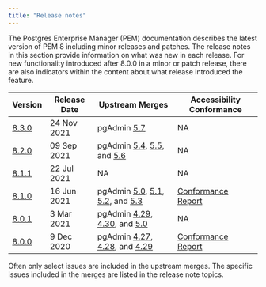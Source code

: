 ```yaml
---
title: "Release notes"
---
```


The Postgres Enterprise Manager (PEM) documentation describes the latest version of PEM 8 including minor releases and patches. The release notes in this section provide information on what was new in each release. For new functionality introduced after 8.0.0 in a minor or patch release, there are also indicators within the content about what release introduced the feature.

| Version                   | Release Date | Upstream Merges                                                                                                                                                                                                                                                                                                                                        | Accessibility Conformance                                                                           |
| ------------------------- | ------------ | ------------------------------------------------------------------------------------------------------------------------------------------------------------------------------------------------------------------------------------------------------------------------------------------------------------------------------------------------------ | --------------------------------------------------------------------------------------------------- |
| [8.3.0](05_830_rel_notes) | 24 Nov 2021  | pgAdmin [5.7](https://www.pgadmin.org/docs/pgadmin4/5.7/release_notes_5_7.html#bug-fixes)                                                                                                                                                                                                                                                              | NA                                                                                                  |
| [8.2.0](06_820_rel_notes) | 09 Sep 2021  | pgAdmin [5.4](https://www.pgadmin.org/docs/pgadmin4/5.4/release_notes_5_4.html#bug-fixes), [5.5](https://www.pgadmin.org/docs/pgadmin4/5.5/release_notes_5_5.html#bug-fixes), and [5.6](https://www.pgadmin.org/docs/pgadmin4/5.6/release_notes_5_6.html#bug-fixes)                                                                                    | NA                                                                                                  |
| [8.1.1](07_811_rel_notes) | 22 Jul 2021  | NA                                                                                                                                                                                                                                                                                                                                                     | NA                                                                                                  |
| [8.1.0](08_810_rel_notes) | 16 Jun 2021  | pgAdmin [5.0](https://www.pgadmin.org/docs/pgadmin4/5.3/release_notes_5_0.html#bug-fixes), [5.1](https://www.pgadmin.org/docs/pgadmin4/5.3/release_notes_5_1.html#bug-fixes), [5.2](https://www.pgadmin.org/docs/pgadmin4/5.3/release_notes_5_2.html#bug-fixes), and [5.3](https://www.pgadmin.org/docs/pgadmin4/5.3/release_notes_5_3.html#bug-fixes) | [Conformance Report](https://www.enterprisedb.com/sites/default/files/VPAT2.4WCAG--PEMJune2021.pdf) |
| [8.0.1](09_801_rel_notes) | 3 Mar 2021   | pgAdmin [4.29](https://www.pgadmin.org/docs/pgadmin4/4.29/release_notes_4_29.html#bug-fixes), [4.30](https://www.pgadmin.org/docs/pgadmin4/4.30/release_notes_4_30.html#bug-fixes), and [5.0](https://www.pgadmin.org/docs/pgadmin4/5.3/release_notes_5_0.html#bug-fixes)                                                                              | NA                                                                                                  |
| [8.0.0](10_800_rel_notes) | 9 Dec 2020   | pgAdmin [4.27](https://www.pgadmin.org/docs/pgadmin4/4.29/release_notes_4_27.html#bug-fixes), [4.28](https://www.pgadmin.org/docs/pgadmin4/4.29/release_notes_4_28.html#bug-fixes), and [4.29](https://www.pgadmin.org/docs/pgadmin4/4.29/release_notes_4_29.html#bug-fixes)                                                                           | [Conformance Report](https://www.enterprisedb.com/sites/default/files/VPAT2.4WCAG--PEMDec2020.pdf)  |

Often only select issues are included in the upstream merges. The specific issues included in the merges are listed in the release note topics.


